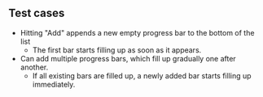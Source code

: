 ## Test cases

- Hitting "Add" appends a new empty progress bar to the bottom of the list
  - The first bar starts filling up as soon as it appears.
- Can add multiple progress bars, which fill up gradually one after another.
  - If all existing bars are filled up, a newly added bar starts filling up immediately.
